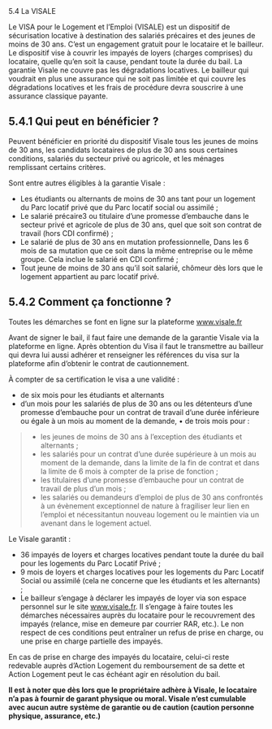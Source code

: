 


<CustomTitle tag="h1"  size="24px">
    5.4 La VISALE
</CustomTitle>

Le VISA pour le Logement et l’Emploi (VISALE) est un dispositif de sécurisation locative à destination des salariés précaires et des jeunes de moins de 30 ans. C’est un engagement gratuit pour le locataire et le bailleur. Le dispositif vise à couvrir les impayés de loyers (charges
comprises) du locataire, quelle qu’en soit la cause, pendant toute la durée du bail. La garantie Visale ne couvre pas les dégradations locatives. Le bailleur qui voudrait en plus une assurance qui ne soit pas limitée et qui couvre les dégradations locatives et les frais de procédure devra souscrire à une assurance classique payante.

## 5.4.1 Qui peut en bénéficier ?
Peuvent bénéficier en priorité du dispositif Visale tous les jeunes de moins de 30 ans, les candidats locataires de plus de 30 ans sous certaines conditions, salariés du secteur privé ou agricole, et les ménages remplissant certains critères.

Sont entre autres éligibles à la garantie Visale :
- Les étudiants ou alternants de moins de 30 ans tant pour un logement du Parc locatif privé que du Parc locatif social ou assimilé ;
- Le salarié précaire3 ou titulaire d’une promesse d’embauche dans le secteur privé et agricole de plus de 30 ans, quel que soit son contrat de travail (hors CDI confirmé) ;
- Le salarié de plus de 30 ans en mutation professionnelle, Dans les 6 mois de sa mutation que ce soit dans la même entreprise ou le même groupe. Cela inclue le salarié en CDI confirmé ;
- Tout jeune de moins de 30 ans qu’il soit salarié, chômeur dès lors que le logement appartient au parc locatif privé.

## 5.4.2 Comment ça fonctionne ?
Toutes les démarches se font en ligne sur la plateforme www.visale.fr

Avant de signer le bail, il faut faire une demande de la garantie Visale via la plateforme en ligne. Après obtention du Visa il faut le transmettre au bailleur qui devra lui aussi adhérer et renseigner les références du visa sur la plateforme afin d’obtenir le contrat de cautionnement.

À compter de sa certification le visa a une validité :

- de six mois pour les étudiants et alternants
- d’un mois pour les salariés de plus de 30 ans ou les détenteurs d’une promesse d’embauche pour un contrat de travail d’une durée inférieure ou égale à un mois au moment de la demande,
• de trois mois pour :
> - les jeunes de moins de 30 ans à l’exception des étudiants et alternants ;
> - les salariés pour un contrat d’une durée supérieure à un mois au moment de la demande, dans la limite de la fin de contrat et dans la limite de 6 mois à compter de la prise de fonction ;
> - les titulaires d’une promesse d’embauche pour un contrat de travail de plus d’un mois ;
> - les salariés ou demandeurs d’emploi de plus de 30 ans confrontés à un évènement exceptionnel de nature à fragiliser leur lien en l’emploi et nécessitantun nouveau logement ou le maintien via un avenant dans le logement actuel.

Le Visale garantit :
- 36 impayés de loyers et charges locatives pendant toute la durée du bail pour les logements du Parc Locatif Privé ;
- 9 mois de loyers et charges locatives pour les logements du Parc Locatif Social ou assimilé (cela ne concerne que les étudiants et les alternants) ;
- Le bailleur s’engage à déclarer les impayés de loyer via son espace personnel sur le site www.visale.fr. Il s’engage à faire toutes les démarches nécessaires auprès du locataire pour le recouvrement des impayés (relance, mise en demeure par courrier RAR, etc.). Le non respect de ces conditions peut entraîner un refus de prise en charge, ou une prise en
charge partielle des impayés.

En cas de prise en charge des impayés du locataire, celui-ci reste redevable auprès d’Action Logement du remboursement de sa dette et Action Logement peut le cas échéant agir en résolution du bail.


**Il est à noter que dès lors que le propriétaire adhère à Visale, le locataire n’a pas à fournir de garant physique ou moral. Visale n’est cumulable avec aucun autre système de garantie ou de caution (caution personne physique, assurance, etc.)**
